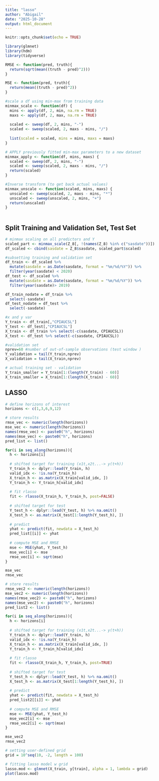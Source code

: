 ```yaml
---
title: "lasso"
author: "Abigail"
date: "2025-10-28"
output: html_document
---
```


```r
knitr::opts_chunk$set(echo = TRUE)
```


```r
library(glmnet)
library(hdm)
library(tidyverse)
```

```r

RMSE <- function(pred, truth){ 
  return(sqrt(mean((truth - pred)^2)))
}

MSE <- function(pred, truth){ 
  return(mean((truth - pred)^2)) 
}

#scale a df using min-max from training data
minmax_scale <- function(df) {
  mins <- apply(df, 2, min, na.rm = TRUE)
  maxs <- apply(df, 2, max, na.rm = TRUE)
  
  scaled <- sweep(df, 2, mins, "-")
  scaled <- sweep(scaled, 2, maxs - mins, "/")
  
  list(scaled = scaled, mins = mins, maxs = maxs)
}

# APPLY previously fitted min-max parameters to a new dataset
minmax_apply <- function(df, mins, maxs) {
  scaled <- sweep(df, 2, mins, "-")
  scaled <- sweep(scaled, 2, maxs - mins, "/")
  return(scaled)
}

#Inverse transform (to get back actual values)
minmax_unscale <- function(scaled, mins, maxs) {
  unscaled <- sweep(scaled, 2, maxs - mins, "*")
  unscaled <- sweep(unscaled, 2, mins, "+")
  return(unscaled)
}
  
```


## Split Training and Validation Set, Test Set

```r
# minmax scaling on all predictors and Y
scaled_part <- minmax_scale(Z_8[, !(names(Z_8) %in% c("sasdate"))])
df_scaled <- cbind(sasdate = Z_8$sasdate, scaled_part$scaled)

#subsetting training and validation set
df_train <- df_scaled %>%
  mutate(sasdate = as.Date(sasdate, format = "%m/%d/%Y")) %>%
  filter(year(sasdate) < 2020)
df_test <- df_scaled %>%
  mutate(sasdate = as.Date(sasdate, format = "%m/%d/%Y")) %>%
  filter(year(sasdate)> 2019)

df_train_nodate = df_train %>%
  select(-sasdate)
df_test_nodate = df_test %>%
  select(-sasdate)

#x and y var
Y_train <- df_train[,"CPIAUCSL"]
Y_test <- df_test[,"CPIAUCSL"]
X_train <- df_train %>% select(-c(sasdate, CPIAUCSL))
X_test <- df_test %>% select(-c(sasdate, CPIAUCSL))

#validation set
nprev=60 #number of out-of-sample observations (test window )
Y_validation = tail(Y_train,nprev) 
X_validation = tail(X_train,nprev)

# actual training set - validation
Y_train_smaller = Y_train[1:(length(Y_train) - 60)]
X_train_smaller = X_train[1:(length(X_train) - 60)]
```


## LASSO

```r
# define horizons of interest
horizons <- c(1,3,6,9,12)

# store results
rmse_vec <- numeric(length(horizons))
mse_vec <- numeric(length(horizons))
names(rmse_vec) <- paste0("h", horizons)
names(mse_vec) <- paste0("h", horizons)
pred_list <- list()

for(i in seq_along(horizons)){
  h <- horizons[i]
  
  # shifted target for training (x1t,x2t...-> y(t+h))
  Y_train_h <- dplyr::lead(Y_train, h)
  valid_idx <- !is.na(Y_train_h)
  X_train_h <- as.matrix(X_train[valid_idx, ])
  Y_train_h <- Y_train_h[valid_idx]
  
  # fit rlasso
  fit <- rlasso(X_train_h, Y_train_h, post=FALSE)
  
  # shifted target for test
  Y_test_h <- dplyr::lead(Y_test, h) %>% na.omit()
  X_test_h <- as.matrix(X_test[1:length(Y_test_h), ])
  
  # predict
  yhat <- predict(fit, newdata = X_test_h)
  pred_list[[i]] <- yhat
  
  # compute MSE and RMSE
  mse <- MSE(yhat, Y_test_h)
  mse_vec[i] <- mse
  rmse_vec[i] <- sqrt(mse)
}

mse_vec
rmse_vec
```

```r

# store results
rmse_vec2 <- numeric(length(horizons))
mse_vec2 <- numeric(length(horizons))
names(rmse_vec2) <- paste0("h", horizons)
names(mse_vec2) <- paste0("h", horizons)
pred_list2 <- list()

for(i in seq_along(horizons)){
  h <- horizons[i]
  
  # shifted target for training (x1t,x2t...-> y(t+h))
  Y_train_h <- dplyr::lead(Y_train, h)
  valid_idx <- !is.na(Y_train_h)
  X_train_h <- as.matrix(X_train[valid_idx, ])
  Y_train_h <- Y_train_h[valid_idx]
  
  # fit rlasso
  fit <- rlasso(X_train_h, Y_train_h, post=TRUE)
  
  # shifted target for test
  Y_test_h <- dplyr::lead(Y_test, h) %>% na.omit()
  X_test_h <- as.matrix(X_test[1:length(Y_test_h), ])
  
  # predict
  yhat <- predict(fit, newdata = X_test_h)
  pred_list2[[i]] <- yhat
  
  # compute MSE and RMSE
  mse <- MSE(yhat, Y_test_h)
  mse_vec2[i] <- mse
  rmse_vec2[i] <- sqrt(mse)
}

mse_vec2
rmse_vec2
```


```r
# setting user-defined grid
grid = 10^seq(10, -2, length = 100)

# fitting lasso model w grid
lasso.mod <- glmnet(X_train, y[train], alpha = 1, lambda = grid)
plot(lasso.mod)
```



